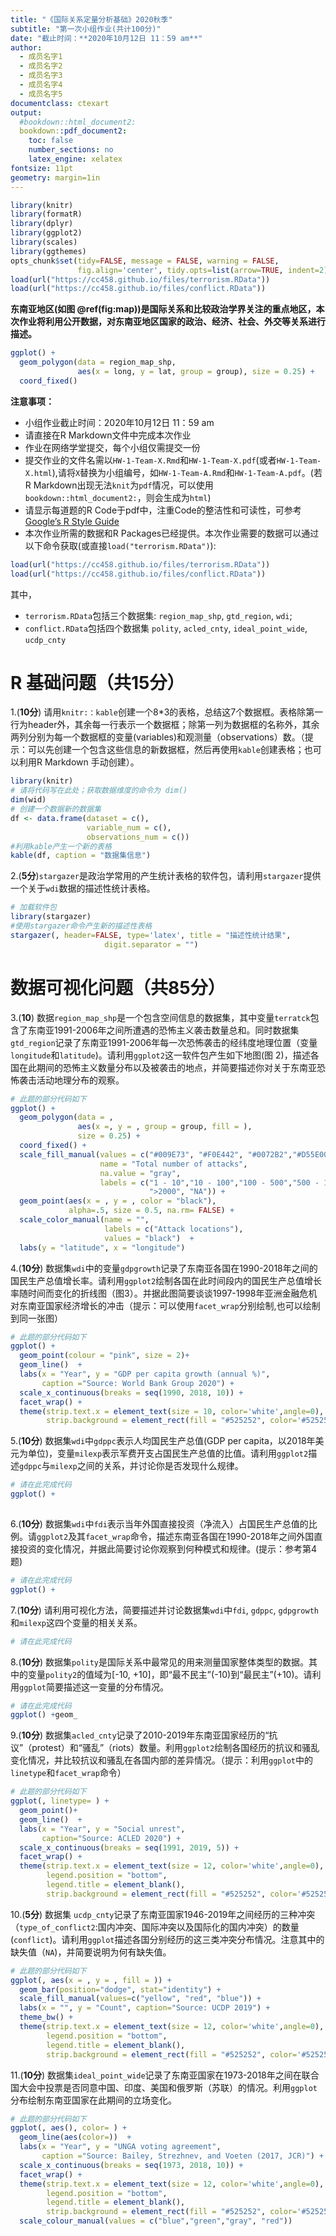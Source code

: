 ```yaml
---
title: "《国际关系定量分析基础》2020秋季"
subtitle: "第一次小组作业(共计100分)"
date: "截止时间：**2020年10月12日 11：59 am**"
author:
  - 成员名字1
  - 成员名字2
  - 成员名字3
  - 成员名字4
  - 成员名字5
documentclass: ctexart
output:
  #bookdown::html_document2:
  bookdown::pdf_document2:
    toc: false
    number_sections: no
    latex_engine: xelatex
fontsize: 11pt
geometry: margin=1in
---
```


```r
library(knitr)
library(formatR)
library(dplyr)
library(ggplot2)
library(scales)
library(ggthemes)
opts_chunk$set(tidy=FALSE, message = FALSE, warning = FALSE,
               fig.align='center', tidy.opts=list(arrow=TRUE, indent=2)) 
load(url("https://cc458.github.io/files/terrorism.RData"))
load(url("https://cc458.github.io/files/conflict.RData"))
```


**东南亚地区(如图 \@ref(fig:map))是国际关系和比较政治学界关注的重点地区，本次作业将利用公开数据，对东南亚地区国家的政治、经济、社会、外交等关系进行描述。** 


```r
ggplot() + 
  geom_polygon(data = region_map_shp, 
               aes(x = long, y = lat, group = group), size = 0.25) +
  coord_fixed() 
```


**注意事项：**

* 小组作业截止时间：2020年10月12日 11：59 am
* 请直接在R Markdown文件中完成本次作业
* 作业在网络学堂提交，每个小组仅需提交一份
* 提交作业的文件名需以`HW-1-Team-X.Rmd`和`HW-1-Team-X.pdf`(或者`HW-1-Team-X.html`),请将`X`替换为小组编号，如`HW-1-Team-A.Rmd`和`HW-1-Team-A.pdf`。(若R Markdown出现无法`knit`为`pdf`情况，可以使用`bookdown::html_document2:`，则会生成为`html`)
* 请显示每道题的R Code于pdf中，注重Code的整洁性和可读性，可参考[Google's R Style Guide](https://google.github.io/styleguide/Rguide.html)
* 本次作业所需的数据和R Packages已经提供。本次作业需要的数据可以通过以下命令获取(或直接`load("terrorism.RData")`):

```r
load(url("https://cc458.github.io/files/terrorism.RData"))
load(url("https://cc458.github.io/files/conflict.RData"))
```

其中，

* `terrorism.RData`包括三个数据集: `region_map_shp`, `gtd_region`, `wdi`;
* `conflict.RData`包括四个数据集 `polity`, `acled_cnty`, `ideal_point_wide`, `ucdp_cnty`


# R 基础问题（共15分）

1.(**10分**) 请用`knitr:：kable`创建一个8*3的表格，总结这7个数据框。表格除第一行为header外，其余每一行表示一个数据框；除第一列为数据框的名称外，其余两列分别为每一个数据框的变量(variables)和观测量（observations）数。（提示：可以先创建一个包含这些信息的新数据框，然后再使用`kable`创建表格；也可以利用R Markdown 手动创建）。

```r
library(knitr)
# 请将代码写在此处；获取数据维度的命令为 dim()
dim(wid)
# 创建一个数据新的数据集
df <- data.frame(dataset = c(),
                 variable_num = c(),
                 observations_num = c())
#利用kable产生一个新的表格
kable(df, caption = "数据集信息")
```


2.(**5分**)`stargazer`是政治学常用的产生统计表格的软件包，请利用`stargazer`提供一个关于`wdi`数据的描述性统计表格。


```r
# 加载软件包
library(stargazer)
#使用stargazer命令产生新的描述性表格
stargazer(, header=FALSE, type='latex', title = "描述性统计结果",
                     digit.separator = "")

```




# 数据可视化问题（共85分）

3.(**10**) 数据`region_map_shp`是一个包含空间信息的数据集，其中变量`terratck`包含了东南亚1991-2006年之间所遭遇的恐怖主义袭击数量总和。同时数据集`gtd_region`记录了东南亚1991-2006年每一次恐怖袭击的经纬度地理位置（变量`longitude`和`latitude`)。请利用`ggplot2`这一软件包产生如下地图(图 2)，描述各国在此期间的恐怖主义数量分布以及被袭击的地点，并简要描述你对关于东南亚恐怖袭击活动地理分布的观察。

```r
# 此题的部分代码如下
ggplot() + 
  geom_polygon(data = , 
               aes(x =, y = , group = group, fill = ),
               size = 0.25) +
  coord_fixed() +
  scale_fill_manual(values = c("#009E73", "#F0E442", "#0072B2","#D55E00", "#CC79A7"),
                    name = "Total number of attacks",
                    na.value = "gray",
                    labels = c("1 - 10","10 - 100","100 - 500","500 - 1000",
                               ">2000", "NA")) +
  geom_point(aes(x = , y = , color = "black"),
             alpha=.5, size = 0.5, na.rm= FALSE) + 
  scale_color_manual(name = "",
                     labels = c("Attack locations"),
                     values = "black")  +
  labs(y = "latitude", x = "longitude")
```


4.(**10分**) 数据集`wdi`中的变量`gdpgrowth`记录了东南亚各国在1990-2018年之间的国民生产总值增长率。请利用`ggplot2`绘制各国在此时间段内的国民生产总值增长率随时间而变化的折线图（图3）。并据此图简要谈谈1997-1998年亚洲金融危机对东南亚国家经济增长的冲击（提示：可以使用`facet_wrap`分别绘制,也可以绘制到同一张图）

```r
# 此题的部分代码如下
ggplot() +
  geom_point(colour = "pink", size = 2)+
  geom_line()  +
  labs(x = "Year", y = "GDP per capita growth (annual %)",
       caption ="Source: World Bank Group 2020") +
  scale_x_continuous(breaks = seq(1990, 2018, 10)) + 
  facet_wrap() + 
  theme(strip.text.x = element_text(size = 10, color='white',angle=0),
        strip.background = element_rect(fill = "#525252", color='#525252'))
```



5.(**10分**) 数据集`wdi`中`gdppc`表示人均国民生产总值(GDP per capita，以2018年美元为单位)，变量`milexp`表示军费开支占国民生产总值的比值。请利用`ggplot2`描述`gdppc`与`milexp`之间的关系，并讨论你是否发现什么规律。

```r
# 请在此完成代码
ggplot() +
  

```

6.(**10分**) 数据集`wdi`中`fdi`表示当年外国直接投资（净流入）占国民生产总值的比例。请`ggplot2`及其`facet_wrap`命令，描述东南亚各国在1990-2018年之间外国直接投资的变化情况，并据此简要讨论你观察到何种模式和规律。(提示：参考第4题)

```r
# 请在此完成代码
ggplot() +

```



7.(**10分**) 请利用可视化方法，简要描述并讨论数据集`wdi`中`fdi`, `gdppc`, `gdpgrowth`和`milexp`这四个变量的相关关系。

```r
# 请在此完成代码


```

8.(**10分**) 数据集`polity`是国际关系中最常见的用来测量国家整体类型的数据。其中的变量`polity2`的值域为[-10, +10]，即“最不民主”(-10)到“最民主”(+10)。请利用`ggplot`简要描述这一变量的分布情况。

```r
# 请在此完成代码
ggplot() +geom_

```

9.(**10分**) 数据集`acled_cnty`记录了2010-2019年东南亚国家经历的“抗议”（protest）和“骚乱”（riots）数量。利用`ggplot2`绘制各国经历的抗议和骚乱变化情况，并比较抗议和骚乱在各国内部的差异情况。（提示：利用`ggplot`中的`linetype`和`facet_wrap`命令）


```r
# 此题的部分代码如下
ggplot(, linetype= ) +
  geom_point()+
  geom_line()  +
  labs(x = "Year", y = "Social unrest",
       caption="Source: ACLED 2020") +
  scale_x_continuous(breaks = seq(1991, 2019, 5)) + 
  facet_wrap() + 
  theme(strip.text.x = element_text(size = 12, color='white',angle=0),
        legend.position = "bottom",
        legend.title = element_blank(),
        strip.background = element_rect(fill = "#525252", color='#525252')) 
```



10.(**5分**) 数据集 `ucdp_cnty`记录了东南亚国家1946-2019年之间经历的三种冲突（`type_of_conflict2`:国内冲突、国际冲突以及国际化的国内冲突）的数量(`conflict`)。请利用`ggplot`描述各国分别经历的这三类冲突分布情况。注意其中的缺失值（`NA`)，并简要说明为何有缺失值。

```r
# 此题的部分代码如下
ggplot(, aes(x = , y = , fill = )) + 
  geom_bar(position="dodge", stat="identity") + 
  scale_fill_manual(values=c("yellow", "red", "blue")) + 
  labs(x = "", y = "Count", caption="Source: UCDP 2019") +
  theme_bw() + 
  theme(strip.text.x = element_text(size = 12, color='white',angle=0),
        legend.position = "bottom",
        legend.title = element_blank(),
        strip.background = element_rect(fill = "#525252", color='#525252')) 

```



11.(**10分**) 数据集`ideal_point_wide`记录了东南亚国家在1973-2018年之间在联合国大会中投票是否同意中国、印度、美国和俄罗斯（苏联）的情况。利用`ggplot`分布绘制东南亚国家在此期间的立场变化。

```r
# 此题的部分代码如下
ggplot(, aes(), color= ) +
  geom_line(aes(color=))  +
  labs(x = "Year", y = "UNGA voting agreement",
       caption ="Source: Bailey, Strezhnev, and Voeten (2017, JCR)") +
  scale_x_continuous(breaks = seq(1973, 2018, 10)) + 
  facet_wrap() + 
  theme(strip.text.x = element_text(size = 12, color='white',angle=0),
        legend.position = "bottom",
        legend.title = element_blank(),
        strip.background = element_rect(fill = "#525252", color='#525252')) + 
  scale_colour_manual(values = c("blue","green","gray", "red"))
```


